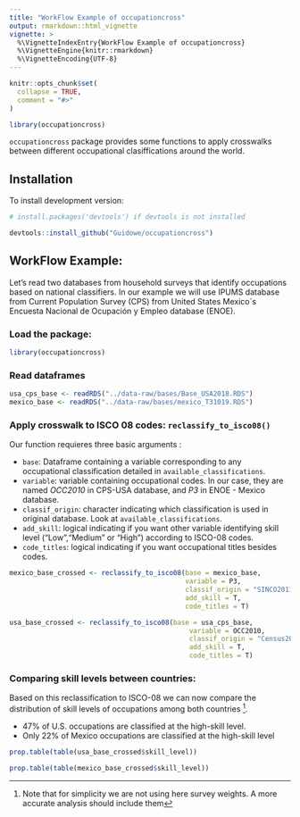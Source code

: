 ```yaml
---
title: "WorkFlow Example of occupationcross"
output: rmarkdown::html_vignette
vignette: >
  %\VignetteIndexEntry{WorkFlow Example of occupationcross}
  %\VignetteEngine{knitr::rmarkdown}
  %\VignetteEncoding{UTF-8}
---
```


```r
knitr::opts_chunk$set(
  collapse = TRUE,
  comment = "#>"
)
```

```r
library(occupationcross)
```

`occupationcross` package provides some functions to apply crosswalks between different occupational clasiffications around the world.

## Installation


To install development version:

```r
# install.packages('devtools') if devtools is not installed

devtools::install_github("Guidowe/occupationcross")
```


## WorkFlow Example: 
Let's read two databases from household surveys that identify occupations based on national classifiers. In our example we will use IPUMS database from Current Population Survey (CPS) from United States Mexico´s Encuesta Nacional de Ocupación y Empleo database (ENOE).

### Load the package: 

```r
library(occupationcross)
```

### Read dataframes 

```r
usa_cps_base <- readRDS("../data-raw/bases/Base_USA2018.RDS")
mexico_base <- readRDS("../data-raw/bases/mexico_T31019.RDS")
```

### Apply crosswalk to ISCO 08 codes: `reclassify_to_isco08()`
Our function requieres three basic arguments :

- `base`: Dataframe containing a variable corresponding to any occupational classification detailed in `available_classifications`.  
- `variable`: variable containing occupational codes. In our case, they are named *OCC2010* in CPS-USA database, and *P3* in ENOE - Mexico database.  
- `classif_origin`: character indicating which classification is used in original database. Look at `available_classifications`.   
- `add_skill`: logical indicating if you want other variable identifying skill level ("Low","Medium" or "High") according to ISCO-08 codes.
- `code_titles`: logical indicating if you want occupational titles besides codes.
```r
mexico_base_crossed <- reclassify_to_isco08(base = mexico_base,
                                            variable = P3,
                                            classif_origin = "SINCO2011",
                                            add_skill = T,
                                            code_titles = T)

usa_base_crossed <- reclassify_to_isco08(base = usa_cps_base,
                                             variable = OCC2010,
                                             classif_origin = "Census2010",
                                             add_skill = T,
                                             code_titles = T)

```

### Comparing skill levels between countries:
Based on this reclassification to ISCO-08 we can now  compare the distribution of skill levels of occupations among both countries ^[Note that for simplicity we are not using here survey weights. A more accurate analysis should include them].

 - 47% of U.S. occupations are classified at the high-skill level.   
 - Only 22% of Mexico occupations are classified at the high-skill level   

```r
prop.table(table(usa_base_crossed$skill_level))
```

```r
prop.table(table(mexico_base_crossed$skill_level))
```


